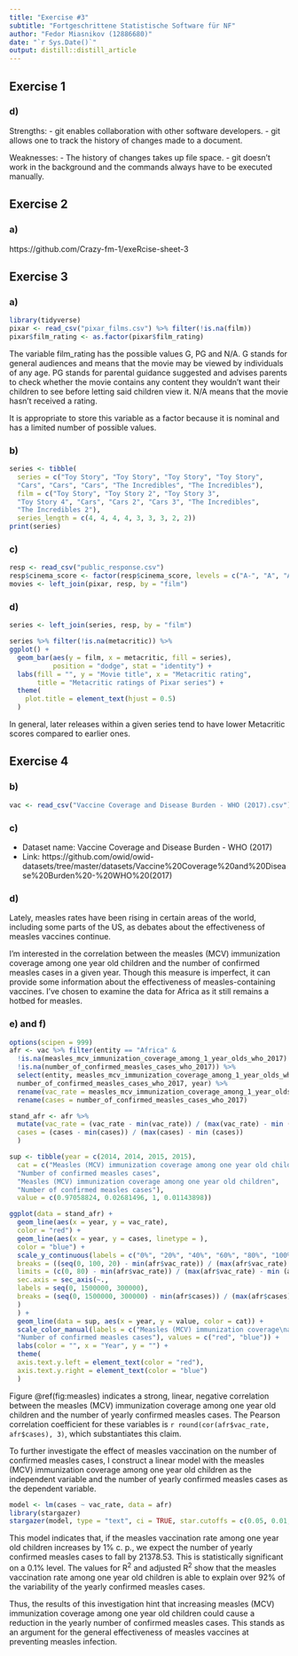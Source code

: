 ```yaml
---
title: "Exercise #3"
subtitle: "Fortgeschrittene Statistische Software für NF"
author: "Fedor Miasnikov (12886680)"
date: "`r Sys.Date()`"
output: distill::distill_article
---
```


## Exercise 1

### d)

Strengths:
- git enables collaboration with other software developers.
- git allows one to track the history of changes made to a document.

Weaknesses:
- The history of changes takes up file space.
- git doesn't work in the background and the commands always have to be executed manually.

## Exercise 2

### a)

https://github.com/Crazy-fm-1/exeRcise-sheet-3

## Exercise 3

### a)

```r
library(tidyverse)
pixar <- read_csv("pixar_films.csv") %>% filter(!is.na(film))
pixar$film_rating <- as.factor(pixar$film_rating)
```

The variable film_rating has the possible values G, PG and N/A. G stands for general audiences and means that the movie may be viewed by individuals of any age. PG stands for parental guidance suggested and advises parents to check whether the movie contains any content they wouldn't want their children to see before letting said children view it. N/A means that the movie hasn't received a rating.

It is appropriate to store this variable as a factor because it is nominal and has a limited number of possible values.

### b)

```r
series <- tibble(
  series = c("Toy Story", "Toy Story", "Toy Story", "Toy Story",
  "Cars", "Cars", "Cars", "The Incredibles", "The Incredibles"),
  film = c("Toy Story", "Toy Story 2", "Toy Story 3",
  "Toy Story 4", "Cars", "Cars 2", "Cars 3", "The Incredibles",
  "The Incredibles 2"),
  series_length = c(4, 4, 4, 4, 3, 3, 3, 2, 2))
print(series)
```

### c)

```r
resp <- read_csv("public_response.csv")
resp$cinema_score <- factor(resp$cinema_score, levels = c("A-", "A", "A+"))
movies <- left_join(pixar, resp, by = "film")
```

### d)

```r
series <- left_join(series, resp, by = "film")

series %>% filter(!is.na(metacritic)) %>%
ggplot() +
  geom_bar(aes(y = film, x = metacritic, fill = series),
           position = "dodge", stat = "identity") +
  labs(fill = "", y = "Movie title", x = "Metacritic rating",
       title = "Metacritic ratings of Pixar series") +
  theme(
    plot.title = element_text(hjust = 0.5)
  )
```

In general, later releases within a given series tend to have lower Metacritic scores compared to earlier ones.

## Exercise 4

### b)

```r
vac <- read_csv("Vaccine Coverage and Disease Burden - WHO (2017).csv") %>% janitor::clean_names()
```

### c)

- Dataset name: Vaccine Coverage and Disease Burden - WHO (2017)
- Link: https://github.com/owid/owid-datasets/tree/master/datasets/Vaccine%20Coverage%20and%20Disease%20Burden%20-%20WHO%20(2017)

### d)

Lately, measles rates have been rising in certain areas of the world, including some parts of the US, as debates about the effectiveness of measles vaccines continue.

I'm interested in the correlation between the measles (MCV) immunization coverage among one year old children and the number of confirmed measles cases in a given year. Though this measure is imperfect, it can provide some information about the effectiveness of measles-containing vaccines. I've chosen to examine the data for Africa as it still remains a hotbed for measles.

### e) and f)

```r
options(scipen = 999)
afr <- vac %>% filter(entity == "Africa" &
  !is.na(measles_mcv_immunization_coverage_among_1_year_olds_who_2017) &
  !is.na(number_of_confirmed_measles_cases_who_2017)) %>%
  select(entity, measles_mcv_immunization_coverage_among_1_year_olds_who_2017,
  number_of_confirmed_measles_cases_who_2017, year) %>%
  rename(vac_rate = measles_mcv_immunization_coverage_among_1_year_olds_who_2017) %>%
  rename(cases = number_of_confirmed_measles_cases_who_2017)

stand_afr <- afr %>%
  mutate(vac_rate = (vac_rate - min(vac_rate)) / (max(vac_rate) - min (vac_rate)),
  cases = (cases - min(cases)) / (max(cases) - min (cases))
  )

sup <- tibble(year = c(2014, 2014, 2015, 2015),
  cat = c("Measles (MCV) immunization coverage among one year old children",
  "Number of confirmed measles cases", 
  "Measles (MCV) immunization coverage among one year old children",
  "Number of confirmed measles cases"),
  value = c(0.97058824, 0.02681496, 1, 0.01143898))

ggplot(data = stand_afr) +
  geom_line(aes(x = year, y = vac_rate),
  color = "red") +
  geom_line(aes(x = year, y = cases, linetype = ),
  color = "blue") +
  scale_y_continuous(labels = c("0%", "20%", "40%", "60%", "80%", "100%"),
  breaks = ((seq(0, 100, 20) - min(afr$vac_rate)) / (max(afr$vac_rate) - min (afr$vac_rate))),
  limits = (c(0, 80) - min(afr$vac_rate)) / (max(afr$vac_rate) - min (afr$vac_rate)),
  sec.axis = sec_axis(~.,
  labels = seq(0, 1500000, 300000),
  breaks = (seq(0, 1500000, 300000) - min(afr$cases)) / (max(afr$cases) - min (afr$cases))
  )
  ) +
  geom_line(data = sup, aes(x = year, y = value, color = cat)) +
  scale_color_manual(labels = c("Measles (MCV) immunization coverage\namong one year old children",
  "Number of confirmed measles cases"), values = c("red", "blue")) +
  labs(color = "", x = "Year", y = "") +
  theme(
  axis.text.y.left = element_text(color = "red"),
  axis.text.y.right = element_text(color = "blue")
  )
```

Figure \@ref(fig:measles) indicates a strong, linear, negative correlation between the measles (MCV) immunization coverage among one year old children and the number of yearly confirmed measles cases. The Pearson correlation coefficient for these variables is `r round(cor(afr$vac_rate, afr$cases), 3)`, which substantiates this claim.

To further investigate the effect of measles vaccination on the number of confirmed measles cases, I construct a linear model with the measles (MCV) immunization coverage among one year old children as the independent variable and the number of yearly confirmed measles cases as the dependent variable.

```r
model <- lm(cases ~ vac_rate, data = afr)
library(stargazer)
stargazer(model, type = "text", ci = TRUE, star.cutoffs = c(0.05, 0.01, 0.001), ci.level = 0.95)
```

This model indicates that, if the measles vaccination rate among one year old children increases by 1% c. p., we expect the number of yearly confirmed measles cases to fall by 21378.53. This is statistically significant on a 0.1% level. The values for R^2^ and adjusted R^2^ show that the measles vaccination rate among one year old children is able to explain over 92% of the variability of the yearly confirmed measles cases.

Thus, the results of this investigation hint that increasing measles (MCV) immunization coverage among one year old children could cause a reduction in the yearly number of confirmed measles cases. This stands as an argument for the general effectiveness of measles vaccines at preventing measles infection.